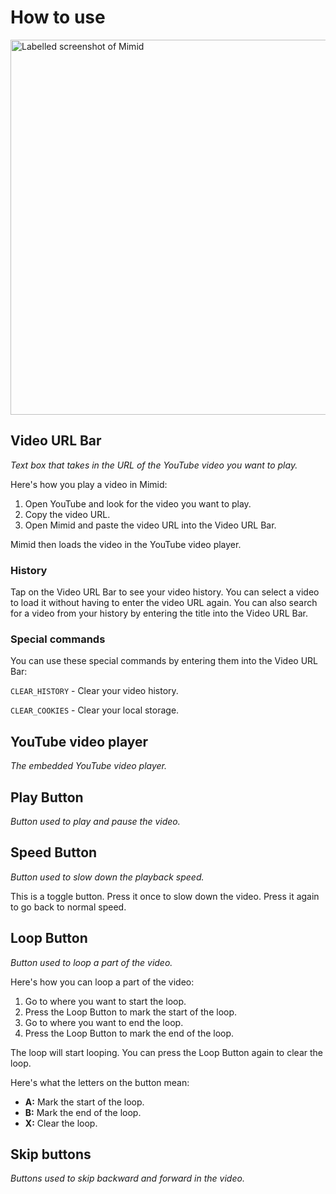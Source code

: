 
# How to use

<img src={MimidLabelled} width="600px" alt="Labelled screenshot of Mimid" />

## Video URL Bar

_Text box that takes in the URL of the YouTube video you want to play._

Here's how you play a video in Mimid:

1. Open YouTube and look for the video you want to play.
2. Copy the video URL.
3. Open Mimid and paste the video URL into the Video URL Bar.

Mimid then loads the video in the YouTube video player.

### History

Tap on the Video URL Bar to see your video history.
You can select a video to load it without having to enter the video URL again.
You can also search for a video from your history by entering the title into the Video URL Bar.

### Special commands

You can use these special commands by entering them into the Video URL Bar:

`CLEAR_HISTORY` - Clear your video history.

`CLEAR_COOKIES` - Clear your local storage.

## YouTube video player

_The embedded YouTube video player._

## Play Button

_Button used to play and pause the video._

## Speed Button

_Button used to slow down the playback speed._

This is a toggle button.
Press it once to slow down the video.
Press it again to go back to normal speed.

## Loop Button

_Button used to loop a part of the video._

Here's how you can loop a part of the video:

1. Go to where you want to start the loop.
2. Press the Loop Button to mark the start of the loop.
3. Go to where you want to end the loop.
4. Press the Loop Button to mark the end of the loop.

The loop will start looping.
You can press the Loop Button again to clear the loop.

Here's what the letters on the button mean:

- **A:** Mark the start of the loop.
- **B:** Mark the end of the loop.
- **X:** Clear the loop.

## Skip buttons

_Buttons used to skip backward and forward in the video._
